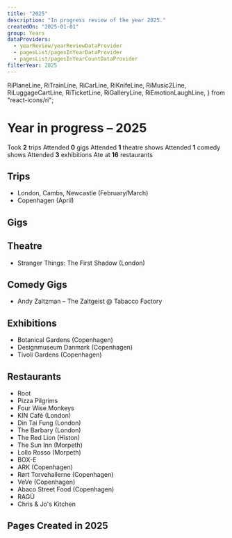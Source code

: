 ```yaml
---
title: "2025"
description: "In progress review of the year 2025."
createdOn: "2025-01-01"
group: Years
dataProviders:
  - yearReview/yearReviewDataProvider
  - pagesList/pagesInYearDataProvider
  - pagesList/pagesInYearCountDataProvider
filterYear: 2025
---
```


  RiPlaneLine,
  RiTrainLine,
  RiCarLine,
  RiKnifeLine,
  RiMusic2Line,
  RiLuggageCartLine,
  RiTicketLine,
  RiGalleryLine,
  RiEmotionLaughLine,
} from "react-icons/ri";

# Year in progress – 2025

<CountTiles>
  <Tile>
    <Icon component={RiLuggageCartLine} /> Took <strong>2</strong> trips
  </Tile>
  <Tile>
    <Icon component={RiMusic2Line} /> Attended <strong>0</strong> gigs
  </Tile>
  <Tile>
    <Icon component={RiTicketLine} /> Attended <strong>1</strong> theatre shows
  </Tile>
  <Tile>
    <Icon component={RiEmotionLaughLine} /> Attended <strong>1</strong> comedy
    shows
  </Tile>
  <Tile>
    <Icon component={RiGalleryLine} /> Attended <strong>3</strong> exhibitions
  </Tile>
  <Tile>
    <Icon component={RiKnifeLine} /> Ate at <strong>16</strong> restaurants
  </Tile>
</CountTiles>

## Trips

- <Icon component={RiTrainLine} />
  London, Cambs, Newcastle (February/March)
- <Icon component={RiPlaneLine} />
  Copenhagen (April)

## Gigs

## Theatre

- Stranger Things: The First Shadow (London)

## Comedy Gigs

- Andy Zaltzman – The Zaltgeist @ Tabacco Factory

## Exhibitions

- Botanical Gardens (Copenhagen)
- Designmuseum Danmark (Copenhagen)
- Tivoli Gardens (Copenhagen)

## Restaurants

- Root
- Pizza Pilgrims
- Four Wise Monkeys
- KIN Café (London)
- Din Tai Fung (London)
- The Barbary (London)
- The Red Lion (Histon)
- The Sun Inn (Morpeth)
- Lollo Rosso (Morpeth)
- BOX-E
- ARK (Copenhagen)
- Rørt Torvehallerne (Copenhagen)
- VeVe (Copenhagen)
- Abaco Street Food (Copenhagen)
- RAGÙ
- Chris & Jo's Kitchen

## Pages Created in 2025

<PagesList withIndex={true} />
